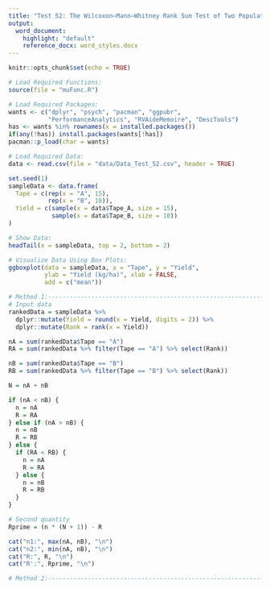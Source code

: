 ```yaml
---
title: "Test 52: The Wilcoxon–Mann–Whitney Rank Sum Test of Two Populations"
output:
  word_document:
    highlight: "default"
    reference_docx: word_styles.docx
---
```


```r
knitr::opts_chunk$set(echo = TRUE)
```

```r
# Load Required Functions:
source(file = "muFunc.R")

# Load Required Packages:
wants <- c("dplyr", "psych", "pacman", "ggpubr",
           "PerformanceAnalytics", "RVAideMemoire", "DescTools")
has <- wants %in% rownames(x = installed.packages())
if(any(!has)) install.packages(wants[!has])
pacman::p_load(char = wants)

# Load Required Data:
data <- read.csv(file = "data/Data_Test_52.csv", header = TRUE)

set.seed(1)
sampleData <- data.frame(
  Tape = c(rep(x = "A", 15), 
           rep(x = "B", 10)),
  Yield = c(sample(x = data$Tape_A, size = 15),
            sample(x = data$Tape_B, size = 10))
)

# Show Data:
headTail(x = sampleData, top = 2, bottom = 2)
```

```r
# Visualize Data Using Box Plots:
ggboxplot(data = sampleData, x = "Tape", y = "Yield",
          ylab = "Yield (kg/ha)", xlab = FALSE,
          add = c("mean"))
```

```r
# Method 1:---------------------------------------------------------------------
# Input data
rankedData = sampleData %>% 
  dplyr::mutate(Yield = round(x = Yield, digits = 2)) %>% 
  dplyr::mutate(Rank = rank(x = Yield))

nA = sum(rankedData$Tape == "A")
RA = sum(rankedData %>% filter(Tape == "A") %>% select(Rank))

nB = sum(rankedData$Tape == "B")
RB = sum(rankedData %>% filter(Tape == "B") %>% select(Rank))

N = nA + nB

if (nA < nB) {
  n = nA
  R = RA
} else if (nA > nB) {
  n = nB
  R = RB
} else {
  if (RA < RB) {
    n = nA
    R = RA
  } else {
    n = nB
    R = RB
  }
}

# Second quantity
Rprime = (n * (N + 1)) - R

cat("n1:", max(nA, nB), "\n")
cat("n2:", min(nA, nB), "\n")
cat("R:", R, "\n")
cat("R':", Rprime, "\n")

# Method 2:---------------------------------------------------------------------


```
